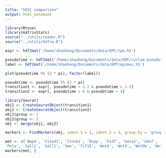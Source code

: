 ```yaml
---
title: "hESC comparison"
output: html_notebook
---
```



```r
library(Rtsne)
library(matrixStats)
source("../utils/reader.R")
source("../utils/hdfrw.R")
```

```r
expr <- hdf2mat('/home/shaoheng/Documents/data/EMT/tpm.h5')
```


```r
pseudotime <- hdf2mat('/home/shaoheng/Documents/data/EMT/cyclum-pseudotime.h5')
label <- hdf2mat('/home/shaoheng/Documents/data/EMT/epimes.h5')
```


```r
plot(pseudotime %% (2 * pi), factor(label))
```

```r
pseudotime <- pseudotime %% (2 * pi)
transition1 <- expr[, pseudotime < 3.2 & pseudotime > 1.2]
transition2 <- expr[, pseudotime < 6 & pseudotime > 4]
```

```r
library(Seurat)
obj1 <- CreateSeuratObject(transition1)
obj2 <- CreateSeuratObject(transition2)
obj1$group <- 1
obj2$group <- 2
obj <- merge(obj1, obj2)
```

```r
markers <- FindMarkers(obj, ident.1 = 1, ident.2 = 2, group.by = 'group')
```

```r
met <- c('Bmp4', 'Cited1', 'Ctnnb1', 'Dspp', 'Fzd7', 'Gata3', 'Gdnf', 'Gdnf', 'Grem1', 'Lif', 'Pax2', 'Pax2', 'Pax8',
'Pelo', 'Sall1', 'Sall1', 'Smo', 'Tcf15', 'Wnt4', 'Wnt4', 'Wnt9b', 'Wnt9b', 'Wt1')
markers[met, ]
```

